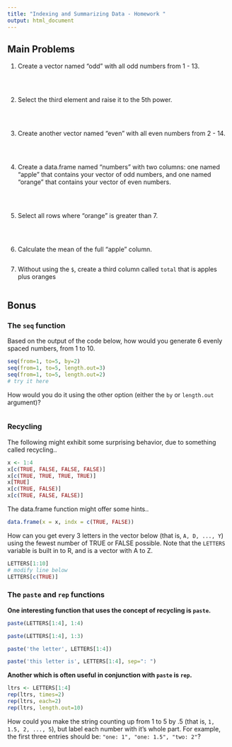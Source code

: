 ```yaml
---
title: "Indexing and Summarizing Data - Homework "
output: html_document
---
```


Main Problems
-------------

1. Create a vector named "odd" with all odd numbers from 1 - 13.

``` r

```

<br/>

2. Select the third element and raise it to the 5th power.

``` r

```

<br/>

3. Create another vector named "even" with all even numbers from 2 - 14.

``` r

```

<br/>

4. Create a data.frame named "numbers" with two columns: one named "apple" that contains your vector of odd numbers, and one named "orange" that contains your vector of even numbers.

``` r

```

<br/>

5. Select all rows where "orange" is greater than 7.

``` r

```

<br/>

6. Calculate the mean of the full "apple" column.

``` r

```

7. Without using the `$`, create a third column called `total` that is apples plus oranges

```r

```

Bonus
-----

### The `seq` function

Based on the output of the code below, how would you generate 6 evenly spaced numbers, from 1 to 10.

```r
seq(from=1, to=5, by=2)
seq(from=1, to=5, length.out=3)
seq(from=1, to=5, length.out=2)
# try it here
```

How would you do it using the other option (either the `by` or `length.out` argument)?

```r



```

### Recycling

The following might exhibit some surprising behavior, due to something called recycling..

```r
x <- 1:4
x[c(TRUE, FALSE, FALSE, FALSE)]
x[c(TRUE, TRUE, TRUE, TRUE)]
x[TRUE]
x[c(TRUE, FALSE)]
x[c(TRUE, FALSE, FALSE)]
```

The data.frame function might offer some hints..

```r
data.frame(x = x, indx = c(TRUE, FALSE))
```

How can you get every 3 letters in the vector below (that is, `A, D, ..., Y`) using the fewest number of TRUE or FALSE possible. 
Note that the `LETTERS` variable is built in to R, and is a vector with A to Z.

```r
LETTERS[1:10]
# modify line below
LETTERS[c(TRUE)]

```

### The `paste` and `rep` functions

**One interesting function that uses the concept of recycling is `paste`.**

```r
paste(LETTERS[1:4], 1:4)

paste(LETTERS[1:4], 1:3)

paste('the letter', LETTERS[1:4])

paste('this letter is', LETTERS[1:4], sep=": ")
```

**Another which is often useful in conjunction with `paste` is `rep`.**

```r
ltrs <- LETTERS[1:4]
rep(ltrs, times=2)
rep(ltrs, each=2)
rep(ltrs, length.out=10)
```

How could you make the string counting up from 1 to 5 by .5 (that is, `1, 1.5, 2, ..., 5`), but label each number with it's whole part. For example, the first three entries should be: `"one: 1", "one: 1.5", "two: 2"`?

```r

```
